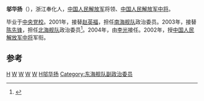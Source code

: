 '''邬华扬'''（{{bd|1946年|||catIdx=}}），浙江奉化人，[[中国人民解放军|中国人民解放军]]将领、[[中国人民解放军中将|中国人民解放军中将]]。

毕业于[[中央党校|中央党校]]。2001年，接替[[赵英福|赵英福]]，担任[[南海舰队|南海舰队]]政治委员。2003年，接替[[陈先锋|陈先锋]]，担任[[北海舰队|北海舰队]]政治委员<ref>{{cite web | language = 中文 | publisher = 中国新闻网 | title = 中新视频-邬华扬：中国已具备自主建设航母的实力 | url = http://www.chinanews.com/shipin/2009-03-10/news6909.html | author =  | date =  | accessdate =  | archive-date = 2009-03-21 | archive-url = https://web.archive.org/web/20090321154457/http://www.chinanews.com/shipin/2009-03-10/news6909.html | dead-url = no }}</ref>。2004年，由[[李光_(解放军)|李光]]接任。2002年，授[[中国人民解放军中将|中国人民解放军中将]]军衔。

== 参考 ==
{{reflist}}
{{start box}}
{{s-mil}}
{{succession box|[[赵英福|赵英福]]|[[童世平|童世平]]|[[中国人民解放军|中国人民解放军]][[南海舰队|南海舰队]]政治委员|2001年7月-2003年6月}}
{{succession box|[[陈先锋|陈先锋]]|[[李光_(解放军)|李光]]|[[中国人民解放军|中国人民解放军]][[北海舰队|北海舰队]]政治委员|2003年6月-2004年12月}}
{{end box}}
{{中国军事人物小作品}}

[[Category:奉川邬氏|H]]
[[Category:北海舰队政治委员|W]]
[[Category:奉化人|W]]
[[Category:中国人民解放军海军中将|W]]
[[Category:南海舰队政治委员|W]]
[[Category:邬姓|H邬华扬]]
[[Category:东海舰队副政治委员|Category:东海舰队副政治委员]]